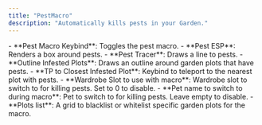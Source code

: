 ```yaml
---
title: "PestMacro"
description: "Automatically kills pests in your Garden."
---
```


<Accordion title="General" icon="gear">
  - **Pest Macro Keybind**: Toggles the pest macro.
</Accordion>

<Accordion title="Drawings" icon="pen-swirl">
  - **Pest ESP**: Renders a box around pests.
  - **Pest Tracer**: Draws a line to pests.
  - **Outline Infested Plots**: Draws an outline around garden plots that have pests.
</Accordion>

<Accordion title="Misc" icon="sparkles">
  - **TP to Closest Infested Plot**: Keybind to teleport to the nearest plot with pests.
  - **Wardrobe Slot to use with macro**: Wardrobe slot to switch to for killing pests. Set to 0 to disable.
  - **Pet name to switch to during macro**: Pet to switch to for killing pests. Leave empty to disable.
</Accordion>

<Accordion title="Plots" icon="grid-2">
  - **Plots list**: A grid to blacklist or whitelist specific garden plots for the macro.
</Accordion>
